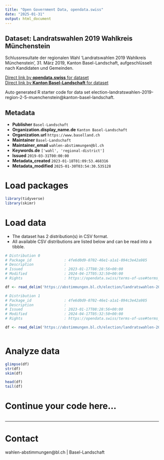 ```yaml
---
title: "Open Government Data, opendata.swiss"
date: "2025-01-31"
output: html_document
---
```


## Dataset: Landratswahlen 2019 Wahlkreis Münchenstein

Schlussresultate der regionalen Wahl 'Landratswahlen 2019 Wahlkreis Münchenstein', 31. März 2019, Kanton Basel-Landschaft, aufgeschlüsselt nach Kandidaten und Gemeinden.

[Direct link by **opendata.swiss** for dataset](https://opendata.swiss/de/dataset/landratswahlen-2019-wahlkreis-munchenstein)<br>
[Direct link by **Kanton Basel-Landschaft** for dataset](https://abstimmungen.bl.ch/election/landratswahlen-2019-region-2-5-muenchenstein/data)

Auto generated R starter code for data set election-landratswahlen-2019-region-2-5-muenchenstein@kanton-basel-landschaft.

## Metadata

- **Publisher** `Basel-Landschaft`
- **Organization.display_name.de** `Kanton Basel-Landschaft`
- **Organization.url** `https://www.baselland.ch`
- **Maintainer** `Basel-Landschaft`
- **Maintainer_email** `wahlen-abstimmungen@bl.ch`
- **Keywords.de** `['wahl', 'regional-district']`
- **Issued** `2019-03-31T00:00:00`
- **Metadata_created** `2023-01-18T01:09:53.468316`
- **Metadata_modified** `2025-01-30T03:54:30.535128`


# Load packages

```r

library(tidyverse)
library(skimr)

```

# Load data

-   The dataset has 2 distribution(s) in CSV format.
-   All available CSV distributions are listed below and can be read into a tibble.

```r

# Distribution 0
# Package_id               : 4fe6d0d9-0702-46e1-a1a1-094c3e42a985
# Description              : 
# Issued                   : 2023-01-17T08:28:56+00:00
# Modified                 : 2024-04-17T05:32:50+00:00
# Rights                   : https://opendata.swiss/terms-of-use#terms_by

df <- read_delim('https://abstimmungen.bl.ch/election/landratswahlen-2019-region-2-5-muenchenstein/data-parties-csv')

# Distribution 1
# Package_id               : 4fe6d0d9-0702-46e1-a1a1-094c3e42a985
# Description              : 
# Issued                   : 2023-01-17T08:28:56+00:00
# Modified                 : 2024-04-17T05:32:50+00:00
# Rights                   : https://opendata.swiss/terms-of-use#terms_by

df <- read_delim('https://abstimmungen.bl.ch/election/landratswahlen-2019-region-2-5-muenchenstein/data-csv')



```

# Analyze data

```r

glimpse(df)
str(df)
skim(df)

head(df)
tail(df)

```

# Continue your code here...

```r

```

------------------------------------------------------------------------

# Contact

wahlen-abstimmungen@bl.ch | Basel-Landschaft
